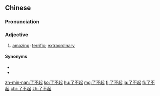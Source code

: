 ==Chinese==
{{zh-forms|type=12}}

===Pronunciation===
{{zh-pron
|m=liǎo不qǐ,tl2=y
|c=liu5 bat1 hei2
|h=pfs=liáu-put-hí
|mn=liáu-put-khí
|cat=a
}}

===Adjective===
{{zh-adj}}

# {{lb|zh|colloquial}} [[amazing]]; [[terrific]]; [[extraordinary]]
#: {{zh-x|他 跑 完 了 馬拉松，真是 '''了{liǎo}不起'''！|He finished the marathon - how '''extraordinary''' was that!}}

====Synonyms====
* {{zh-l|出眾}}
* {{zh-l|非凡}}

[[zh-min-nan:了不起]]
[[ko:了不起]]
[[hu:了不起]]
[[mg:了不起]]
[[fj:了不起]]
[[ja:了不起]]
[[fi:了不起]]
[[chr:了不起]]
[[zh:了不起]]
